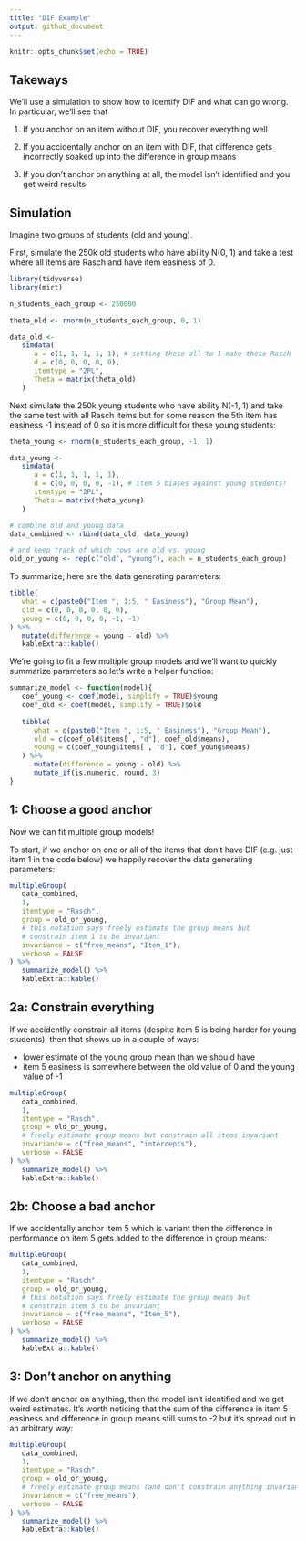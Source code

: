 ```yaml
---
title: "DIF Example"
output: github_document
---
```


```r
knitr::opts_chunk$set(echo = TRUE)
```

## Takeways

We'll use a simulation to show how to identify DIF and what can go wrong. In particular, we'll see that 

1. If you anchor on an item without DIF, you recover everything well

2. If you accidentally anchor on an item with DIF, that difference gets incorrectly soaked up into the difference in group means

3. If you don't anchor on anything at all, the model isn't identified and you get weird results

## Simulation

Imagine two groups of students (old and young). 

First, simulate the 250k old students who have ability N(0, 1) and take a test where all items are Rasch and have item easiness of 0.

```r
library(tidyverse)
library(mirt)

n_students_each_group <- 250000

theta_old <- rnorm(n_students_each_group, 0, 1)

data_old <- 
   simdata(
      a = c(1, 1, 1, 1, 1), # setting these all to 1 make these Rasch
      d = c(0, 0, 0, 0, 0),
      itemtype = "2PL",
      Theta = matrix(theta_old)
   )
```

Next simulate the 250k young students who have ability N(-1, 1) and take the same test with all Rasch items but for some reason the 5th item has easiness -1 instead of 0 so it is more difficult for these young students:

```r
theta_young <- rnorm(n_students_each_group, -1, 1)

data_young <- 
   simdata(
      a = c(1, 1, 1, 1, 1),
      d = c(0, 0, 0, 0, -1), # item 5 biases against young students!
      itemtype = "2PL",
      Theta = matrix(theta_young)
   )

# combine old and young data
data_combined <- rbind(data_old, data_young)

# and keep track of which rows are old vs. young
old_or_young <- rep(c("old", "young"), each = n_students_each_group)
```

To summarize, here are the data generating parameters:

```r
tibble(
   what = c(paste0("Item ", 1:5, " Easiness"), "Group Mean"),
   old = c(0, 0, 0, 0, 0, 0),
   young = c(0, 0, 0, 0, -1, -1)
) %>% 
   mutate(difference = young - old) %>% 
   kableExtra::kable()
```

We're going to fit a few multiple group models and we'll want to quickly summarize parameters so let's write a helper function:

```r
summarize_model <- function(model){
   coef_young <- coef(model, simplify = TRUE)$young
   coef_old <- coef(model, simplify = TRUE)$old
   
   tibble(
      what = c(paste0("Item ", 1:5, " Easiness"), "Group Mean"),
      old = c(coef_old$items[ , "d"], coef_old$means),
      young = c(coef_young$items[ , "d"], coef_young$means)
   ) %>% 
      mutate(difference = young - old) %>% 
      mutate_if(is.numeric, round, 3)
}
```

## 1: Choose a good anchor

Now we can fit multiple group models! 

To start, if we anchor on one or all of the items that don't have DIF (e.g. just item 1 in the code below) we happily recover the data generating parameters:

```r
multipleGroup(
   data_combined, 
   1, 
   itemtype = "Rasch",
   group = old_or_young, 
   # this notation says freely estimate the group means but
   # constrain item 1 to be invariant
   invariance = c("free_means", "Item_1"),
   verbose = FALSE
) %>% 
   summarize_model() %>% 
   kableExtra::kable()
```

## 2a: Constrain everything

If we accidentlly constrain all items (despite item 5 is being harder for young students), then that shows up in a couple of ways:

- lower estimate of the young group mean than we should have
- item 5 easiness is somewhere between the old value of 0 and the young value of -1

```r
multipleGroup(
   data_combined, 
   1, 
   itemtype = "Rasch",
   group = old_or_young, 
   # freely estimate group means but constrain all items invariant
   invariance = c("free_means", "intercepts"),
   verbose = FALSE
) %>% 
   summarize_model() %>% 
   kableExtra::kable()
```

## 2b: Choose a bad anchor

If we accidentally anchor item  5 which is variant then the difference in performance on item 5 gets added to the difference in group means:

```r
multipleGroup(
   data_combined, 
   1, 
   itemtype = "Rasch",
   group = old_or_young, 
   # this notation says freely estimate the group means but
   # constrain item 5 to be invariant
   invariance = c("free_means", "Item_5"),
   verbose = FALSE
) %>% 
   summarize_model() %>% 
   kableExtra::kable()
```

## 3: Don't anchor on anything

If we don't anchor on anything, then the model isn't identified and we get weird estimates. It's worth noticing that the sum of the difference in item 5 easiness and difference in group means still sums to -2 but it's spread out in an arbitrary way:

```r
multipleGroup(
   data_combined, 
   1, 
   itemtype = "Rasch",
   group = old_or_young, 
   # freely estimate group means (and don't constrain anything invariant)
   invariance = c("free_means"),
   verbose = FALSE
) %>% 
   summarize_model() %>% 
   kableExtra::kable()
```
